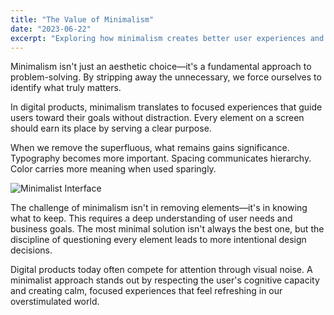 ```yaml
---
title: "The Value of Minimalism"
date: "2023-06-22"
excerpt: "Exploring how minimalism creates better user experiences and more focused products."
---
```


Minimalism isn't just an aesthetic choice—it's a fundamental approach to problem-solving. By stripping away the unnecessary, we force ourselves to identify what truly matters.

In digital products, minimalism translates to focused experiences that guide users toward their goals without distraction. Every element on a screen should earn its place by serving a clear purpose.

When we remove the superfluous, what remains gains significance. Typography becomes more important. Spacing communicates hierarchy. Color carries more meaning when used sparingly.

![Minimalist Interface](/placeholder.svg?height=400&width=600&query=minimalist+user+interface+with+clean+typography)

The challenge of minimalism isn't in removing elements—it's in knowing what to keep. This requires a deep understanding of user needs and business goals. The most minimal solution isn't always the best one, but the discipline of questioning every element leads to more intentional design decisions.

Digital products today often compete for attention through visual noise. A minimalist approach stands out by respecting the user's cognitive capacity and creating calm, focused experiences that feel refreshing in our overstimulated world.
